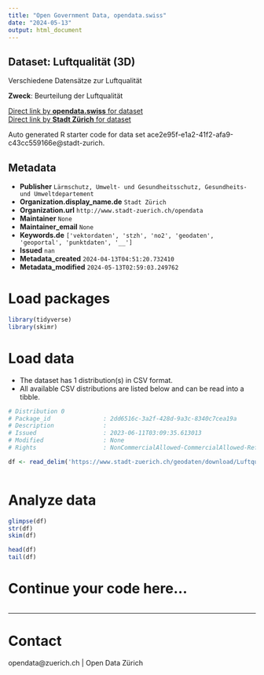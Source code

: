 ```yaml
---
title: "Open Government Data, opendata.swiss"
date: "2024-05-13"
output: html_document
---
```


## Dataset: Luftqualität (3D)

Verschiedene Datensätze zur Luftqualität

**Zweck**: Beurteilung der Luftqualität

[Direct link by **opendata.swiss** for dataset](https://opendata.swiss/de/dataset/luftqualitat-3d)<br>
[Direct link by **Stadt Zürich** for dataset](https://data.stadt-zuerich.ch/dataset/geo_luftqualitaet)

Auto generated R starter code for data set ace2e95f-e1a2-41f2-afa9-c43cc559166e@stadt-zurich.

## Metadata

- **Publisher** `Lärmschutz, Umwelt- und Gesundheitsschutz, Gesundheits- und Umweltdepartement`
- **Organization.display_name.de** `Stadt Zürich`
- **Organization.url** `http://www.stadt-zuerich.ch/opendata`
- **Maintainer** `None`
- **Maintainer_email** `None`
- **Keywords.de** `['vektordaten', 'stzh', 'no2', 'geodaten', 'geoportal', 'punktdaten', '__']`
- **Issued** `nan`
- **Metadata_created** `2024-04-13T04:51:20.732410`
- **Metadata_modified** `2024-05-13T02:59:03.249762`


# Load packages

```r

library(tidyverse)
library(skimr)

```

# Load data

-   The dataset has 1 distribution(s) in CSV format.
-   All available CSV distributions are listed below and can be read into a tibble.

```r

# Distribution 0
# Package_id               : 2dd6516c-3a2f-428d-9a3c-8340c7cea19a
# Description              : 
# Issued                   : 2023-06-11T03:09:35.613013
# Modified                 : None
# Rights                   : NonCommercialAllowed-CommercialAllowed-ReferenceNotRequired

df <- read_delim('https://www.stadt-zuerich.ch/geodaten/download/Luftqualitaet?format=10008')



```

# Analyze data

```r

glimpse(df)
str(df)
skim(df)

head(df)
tail(df)

```

# Continue your code here...

```r

```

------------------------------------------------------------------------

# Contact

opendata@zuerich.ch | Open Data Zürich
